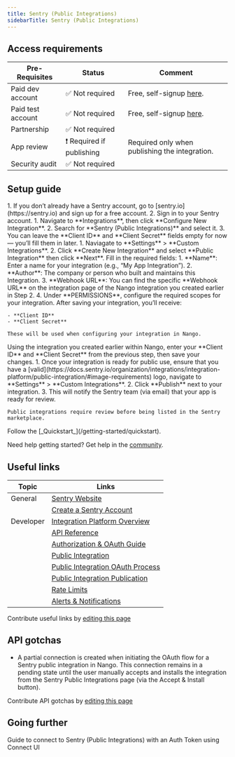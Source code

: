 ```yaml
---
title: Sentry (Public Integrations)
sidebarTitle: Sentry (Public Integrations)
---
```



<Overview />
<PreBuiltTooling />
<PreBuiltUseCases />

## Access requirements
| Pre-Requisites | Status | Comment|
| - | - | - |
| Paid dev account | ✅ Not required | Free, self-signup [here](https://sentry.io/signup/). |
| Paid test account | ✅ Not required | Free, self-signup [here](https://sentry.io/signup/). |
| Partnership | ✅ Not required | |
| App review | ❗ Required if publishing | Required only when publishing the integration. |
| Security audit | ✅ Not required | |


## Setup guide

<Steps>
  <Step title="Create a Sentry account">
    1. If you don’t already have a Sentry account, go to [sentry.io](https://sentry.io) and sign up for a free account.
    2. Sign in to your Sentry account.
  </Step>

  <Step title="Create a new Nango integration">
    1. Navigate to **Integrations**, then click **Configure New Integration**.
    2. Search for **Sentry (Public Integrations)** and select it.
    3. You can leave the **Client ID** and **Client Secret** fields empty for now — you’ll fill them in later.
  </Step>

  <Step title="Create a new Sentry integration">
    1. Naviagate to **Settings** > **Custom Integrations**.
    2. Click **Create New Integration** and select **Public Integration** then click **Next**.
  </Step>

  <Step title="Configure your integration">
    Fill in the required fields:
    1. **Name**: Enter a name for your integration (e.g., “My App Integration”).
    2. **Author**: The company or person who built and maintains this Integration.
    3. **Webhook URL**: You can find the specific **Webhook URL** on the integration page of the Nango integration you created earlier in Step 2.
    4. Under **PERMISSIONS**, configure the required scopes for your integration.
  </Step>

  <Step title="Obtain your OAuth credentials">
    After saving your integration, you’ll receive:

    - **Client ID**
    - **Client Secret**

    These will be used when configuring your integration in Nango.
  </Step>

  <Step title="Configure your integration in Nango">
    Using the integration you created earlier within Nango, enter your **Client ID** and **Client Secret** from the previous step, then save your changes.
  </Step>


  <Step title="Submit for review (if publishing publicly)">
    1. Once your integration is ready for public use, ensure that you have a [valid](https://docs.sentry.io/organization/integrations/integration-platform/public-integration/#image-requirements) logo, navigate to **Settings** > **Custom Integrations**.
    2. Click **Publish** next to your integration.
    3. This will notify the Sentry team (via email) that your app is ready for review.

    Public integrations require review before being listed in the Sentry marketplace.
  </Step>

  <Step title="Next">
    Follow the [_Quickstart_](/getting-started/quickstart).
  </Step>
</Steps>

<Tip>Need help getting started? Get help in the [community](https://nango.dev/slack).</Tip>

## Useful links

| Topic     | Links                                                                                                                          |
| --------- | ------------------------------------------------------------------------------------------------------------------------------ |
| General   | [Sentry Website](https://sentry.io/welcome/)                                                                                            |
|           | [Create a Sentry Account](https://sentry.io/signup/)                                                                           |
| Developer | [Integration Platform Overview](https://docs.sentry.io/product/integrations/integration-platform/)                             |
|           | [API Reference](https://docs.sentry.io/api/)                                                                                   |
|           | [Authorization & OAuth Guide](https://docs.sentry.io/api/auth/)                |
|           | [Public Integration](https://docs.sentry.io/organization/integrations/integration-platform/public-integration/#publication) |
|           | [Public Integration OAuth Process](https://docs.sentry.io/organization/integrations/integration-platform/public-integration/#oauth-process)                                  |
|           | [Public Integration Publication](https://docs.sentry.io/organization/integrations/integration-platform/public-integration/#publication)                                   |
|           | [Rate Limits](https://docs.sentry.io/api/ratelimits/)                                                                         |
|           | [Alerts & Notifications](https://docs.sentry.io/api/alerts/)                                   |

<Note>Contribute useful links by [editing this page](https://github.com/nangohq/nango/tree/master/docs/integrations/all/sentry-oauth.mdx)</Note>


## API gotchas

- A partial connection is created when initiating the OAuth flow for a Sentry public integration in Nango. This connection remains in a pending state until the user manually accepts and installs the integration from the Sentry Public Integrations page (via the Accept & Install button).

<Note>Contribute API gotchas by [editing this page](https://github.com/nangohq/nango/tree/master/docs/integrations/all/sentry-oauth.mdx)</Note>

## Going further

<Card title="Connect to Sentry (Public Integrations)" icon="link" href="/integrations/all/sentry-oauth/connect" horizontal>
  Guide to connect to Sentry (Public Integrations) with an Auth Token using Connect UI
</Card>
